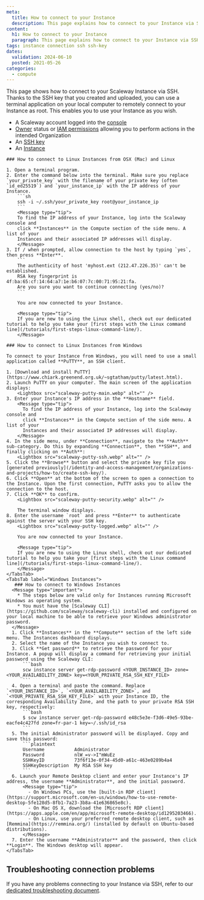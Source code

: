 ```yaml
---
meta:
  title: How to connect to your Instance
  description: This page explains how to connect to your Instance via SSH
content:
  h1: How to connect to your Instance
  paragraph: This page explains how to connect to your Instance via SSH
tags: instance connection ssh ssh-key
dates:
  validation: 2024-06-10
  posted: 2021-05-26
categories:
  - compute
---
```


This page shows how to connect to your Scaleway Instance via SSH. Thanks to the SSH key that you created and uploaded, you can use a terminal application on your local computer to remotely connect to your Instance as root. This enables you to use your Instance as you wish.

<Macro id="requirements" />

- A Scaleway account logged into the [console](https://console.scaleway.com)
- [Owner](/identity-and-access-management/iam/concepts/#owner) status or [IAM permissions](/identity-and-access-management/iam/concepts/#permission) allowing you to perform actions in the intended Organization
- An [SSH key](/identity-and-access-management/organizations-and-projects/how-to/create-ssh-key/)
- An [Instance](/compute/instances/how-to/create-an-instance/)

<Tabs id="connectinstance">

  <TabsTab label="Linux Instances">

    ### How to connect to Linux Instances from OSX (Mac) and Linux

    1. Open a terminal program.
    2. Enter the command below into the terminal. Make sure you replace `your_private_key` with the filename of your private key (often `id_ed25519`) and `your_instance_ip` with the IP address of your Instance.
        ```sh
        ssh -i ~/.ssh/your_private_key root@your_instance_ip
        ```
        <Message type="tip">
        To find the IP address of your Instance, log into the Scaleway console and
        click **Instances** in the Compute section of the side menu. A list of your
        Instances and their associated IP addresses will display.
        </Message>
    3. If / when prompted, allow connection to the host by typing `yes`, then press **Enter**.
        ```
        The authenticity of host 'myhost.ext (212.47.226.35)' can't be established.
        RSA key fingerprint is 4f:ba:65:cf:14:64:a7:1e:b6:07:7c:00:71:95:21:fa.
        Are you sure you want to continue connecting (yes/no)?
        ```

        You are now connected to your Instance.

        <Message type="tip">
        If you are new to using the Linux shell, check out our dedicated tutorial to help you take your [first steps with the Linux command line](/tutorials/first-steps-linux-command-line/).
        </Message>

    ### How to connect to Linux Instances from Windows

    To connect to your Instance from Windows, you will need to use a small application called **PuTTY**, an SSH client.

    1. [Download and install PuTTY](https://www.chiark.greenend.org.uk/~sgtatham/putty/latest.html).
    2. Launch PuTTY on your computer. The main screen of the application displays:
        <Lightbox src="scaleway-putty-main.webp" alt="" />
    3. Enter your Instance's IP address in the **Hostname** field.
        <Message type="tip">
          To find the IP address of your Instance, log into the Scaleway console and
          click **Instances** in the Compute section of the side menu. A list of your
          Instances and their associated IP addresses will display.
        </Message>
    4. In the side menu, under **Connection**, navigate to the **Auth** sub-category. Do this by expanding **Connection**, then **SSH**, and finally clicking on **Auth**:
        <Lightbox src="scaleway-putty-ssh.webp" alt="" />
    5. Click the **Browse** button and select the private key file you [generated previously](/identity-and-access-management/organizations-and-projects/how-to/create-ssh-key/).
    6. Click **Open** at the bottom of the screen to open a connection to the Instance. Upon the first connection, PuTTY asks you to allow the connection to the host.
    7. Click **OK** to confirm.
        <Lightbox src="scaleway-putty-security.webp" alt="" />

        The terminal window displays.
    8. Enter the username `root` and press **Enter** to authenticate against the server with your SSH key.
        <Lightbox src="scaleway-putty-logged.webp" alt="" />

        You are now connected to your Instance.

        <Message type="tip">
        If you are new to using the Linux shell, check out our dedicated tutorial to help you take your [first steps with the Linux command line](/tutorials/first-steps-linux-command-line/).
        </Message>
    </TabsTab>
    <TabsTab label="Windows Instances">
       ### How to connect to Windows Instances
      <Message type="important">
        * The steps below are valid only for Instances running Microsoft Windows as operating system.
        * You must have the [Scaleway CLI](https://github.com/scaleway/scaleway-cli) installed and configured on your local machine to be able to retrieve your Windows administrator password.
      </Message>
      1. Click **Instances** in the **Compute** section of the left side menu. The Instances dashboard displays.
      2. Select the name of the Instance you wish to connect to.
      3. Click **Get password** to retrieve the password for your Instance. A popup will display a command for retrieving your initial password using the Scaleway CLI:
          ```bash
          scw instance server get-rdp-password <YOUR_INSTANCE_ID> zone=<YOUR_AVAILABILITY_ZONE> key=<YOUR_PRIVATE_RSA_SSH_KEY_FILE>
          ```
      4. Open a terminal and paste the command. Replace `<YOUR_INSTANCE_ID>`, `<YOUR_AVAILABILITY_ZONE>`, and `<YOUR_PRIVATE_RSA_SSH_KEY_FILE>` with your Instance ID, the corresponding Availability Zone, and the path to your private RSA SSH key, respectively:
          ```bash
          $ scw instance server get-rdp-password e48c5e3e-f3d6-49e5-93be-eacfe4c427fd zone=fr-par-1 key=~/.ssh/id_rsa
          ```
      5. The initial Administrator password will be displayed. Copy and save this password:
          ```plaintext
          Username           Administrator
          Password           nlW_=v->I"mWuEz
          SSHKeyID           73f6f13e-0f34-45d0-a61c-463e0289b4a4
          SSHKeyDescription  My RSA SSH key
          ```
      6. Launch your Remote Desktop client and enter your Instance's IP address, the username **Administrator**, and the initial password.
          <Message type="tip">
            - On Windows PCs, use the [built-in RDP client](https://support.microsoft.com/en-us/windows/how-to-use-remote-desktop-5fe128d5-8fb1-7a23-3b8a-41e636865e8c).
            - On Mac OS X, download the [Microsoft RDP client](https://apps.apple.com/en/app/microsoft-remote-desktop/id1295203466).
            - On Linux, use your preferred remote desktop client, such as [Remmina](https://remmina.org/) (installed by default on Ubuntu-based distributions).
          </Message>
      7. Enter the username **Administrator** and the password, then click **Login**. The Windows desktop will appear.
    </TabsTab>
  </Tabs>

## Troubleshooting connection problems

If you have any problems connecting to your Instance via SSH, refer to our [dedicated troubleshooting document](/compute/instances/troubleshooting/cant-connect-ssh/).
